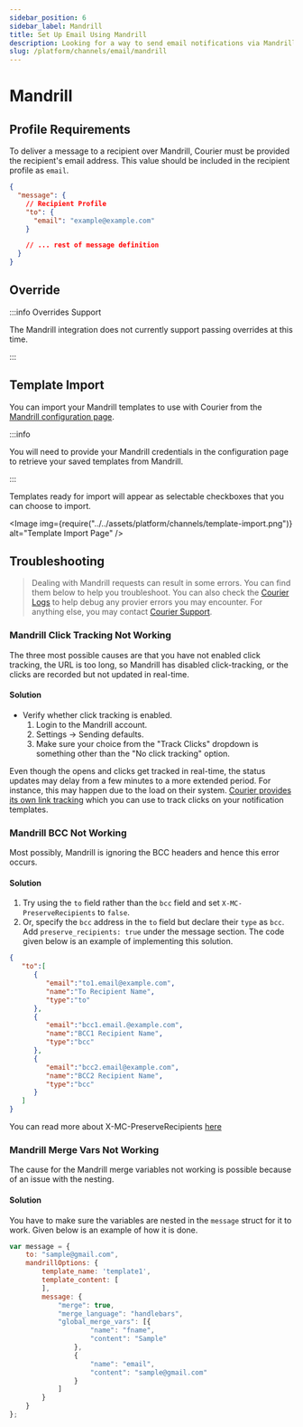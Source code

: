 ```yaml
---
sidebar_position: 6
sidebar_label: Mandrill
title: Set Up Email Using Mandrill
description: Looking for a way to send email notifications via Mandrill? This step-by-step tutorial will show you how to integrate Mandrill's API the easy way.
slug: /platform/channels/email/mandrill
---
```



# Mandrill

## Profile Requirements

To deliver a message to a recipient over Mandrill, Courier must be provided the recipient's email address. This value should be included in the recipient profile as `email`.

```json title=JSON
{
  "message": {
    // Recipient Profile
    "to": {
      "email": "example@example.com"
    }

    // ... rest of message definition
  }
}
```

## Override

:::info Overrides Support

The Mandrill integration does not currently support passing overrides at this time. 

:::

<!--- You can use a provider override to replace what we send to Mandrill's Messages API. For example, you can add an attachment to your request: -->

<!--- ```json title=JSON
{
  "message": {
    "template": "ABCDEFGHIJKLMNOPQRSTUVWXYZ",
    "to": {
      "email": "example@example.com"
    },
    "providers": {
      "mandrill": {
        "override": {
          "body": {
            "message": {
              "attachments": [
                {
                  "type": "text/plain",
                  "name": "myfile.txt",
                  "content": "ZXhhbXBsZSBmaWxl"
                }
              ]
            }
          }
        }
      }
    }
  }
}
``` -->

<!--- Everything inside of `messageproviders.mandrill.override` will replace what we send to Mandrill's Messages API. You can see all the available options by visiting [Mandrill API docs](https://mandrillapp.com/api/docs/messages.JSON.html). -->

## Template Import

You can import your Mandrill templates to use with Courier from the [Mandrill configuration page](https://app.courier.com/channels/mandrill). 

:::info

You will need to provide your Mandrill credentials in the configuration page to retrieve your saved templates from Mandrill.

:::

Templates ready for import will appear as selectable checkboxes that you can choose to import.

<Image
  img={require("../../assets/platform/channels/template-import.png")}
  alt="Template Import Page"
/>

## Troubleshooting

> Dealing with Mandrill requests can result in some errors. You can find them below to help you troubleshoot. You can also check the [Courier Logs](/platform/logging/message-logs) to help debug any provier errors you may encounter. For anything else, you may contact [Courier Support](mailto:support@courier.com).

### Mandrill Click Tracking Not Working

The three most possible causes are that you have not enabled click tracking, the URL is too long, so Mandrill has disabled click-tracking, or the clicks are recorded but not updated in real-time.

#### Solution

- Verify whether click tracking is enabled.
  1. Login to the Mandrill account.
  2. Settings -> Sending defaults.
  3. Make sure your choice from the "Track Clicks" dropdown is something other than the "No click tracking" option.

Even though the opens and clicks get tracked in real-time, the status updates may delay from a few minutes to a more extended period. For instance, this may happen due to the load on their system. [Courier provides its own link tracking](/platform/workspaces/track-email-opens) which you can use to track clicks on your notification templates.

### Mandrill BCC Not Working

Most possibly, Mandrill is ignoring the BCC headers and hence this error occurs.

#### Solution

1. Try using the `to` field rather than the `bcc` field and set `X-MC-PreserveRecipients` to `false`.
2. Or, specify the `bcc` address in the `to` field but declare their `type` as `bcc`. Add `preserve_recipients: true` under the message section. The code given below is an example of implementing this solution.

```json
{
   "to":[
      {
         "email":"to1.email@example.com",
         "name":"To Recipient Name",
         "type":"to"
      },
      {
         "email":"bcc1.email.@example.com",
         "name":"BCC1 Recipient Name",
         "type":"bcc"
      },
      {
         "email":"bcc2.email@example.com",
         "name":"BCC2 Recipient Name",
         "type":"bcc"
      }
   ]
}
```
You can read more about X-MC-PreserveRecipients [here](https://mailchimp.com/developer/transactional/docs/smtp-integration/#customize-messages-with-smtp-headers)

### Mandrill Merge Vars Not Working

The cause for the Mandrill merge variables not working is possible because of an issue with the nesting.

#### Solution

You have to make sure the variables are nested in the `message` struct for it to work. Given below is an example of how it is done.

```javascript
var message = {
    to: "sample@gmail.com",
    mandrillOptions: {
        template_name: 'template1',
        template_content: [
        ],
        message: {
            "merge": true,
            "merge_language": "handlebars",
            "global_merge_vars": [{
                    "name": "fname",
                    "content": "Sample"
                },
                {
                    "name": "email",
                    "content": "sample@gmail.com"
                }
            ]
        }
    }
};
```